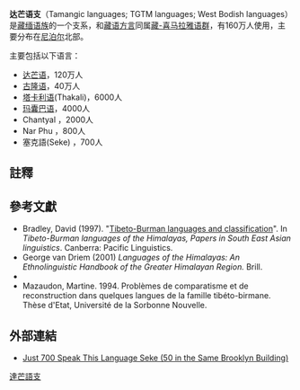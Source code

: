 {{Infobox Language family
|name=达芒语支
|region=[[尼泊尔|尼泊尔]]北部
|familycolor=Sino-Tibetan
|fam1=[[漢藏語系|漢藏語系]]
|fam2=[[藏緬語族|藏緬語族]]
|fam3=[[藏-喜马拉雅语群|藏-喜马拉雅语群]] ?
|multitree=tmac
|linglist=STBBBBC
|iso5=無
|iso6=tmgx
|glotto=kaik1248
|glottorefname=Kaike–Ghale–Tamangic 
}}

'''达芒语支'''（Tamangic languages; TGTM languages; West Bodish languages）是[[藏缅语族|藏缅语族]]的一个支系，和[[藏语方言|藏语方言]]同属[[藏-喜马拉雅语群|藏-喜马拉雅语群]]，有160万人使用，主要分布在[[尼泊尔|尼泊尔]]北部。

主要包括以下语言：
*[[达芒语|达芒语]]，120万人
*[[古隆语|古隆语]]，40万人
*[[塔卡利语|塔卡利语]](Thakali){{SIL|ths}}，6000人
*[[玛囊巴语|玛囊巴语]]{{SIL|nmm}}，4000人
*Chantyal {{SIL|chx}}，2000人
*Nar Phu {{SIL|npa}}，800人
*塞克語(Seke) {{SIL|skj}}，700人

==註釋==
{{reflist}}

==參考文獻==
{{refbegin|2}}
* Bradley, David (1997). "[https://web.archive.org/web/20171011142941/http://sealang.net/sala/archives/pdf8/bradley1997tibeto-burman.pdf Tibeto-Burman languages and classification]". In ''Tibeto-Burman languages of the Himalayas, Papers in South East Asian linguistics''. Canberra: Pacific Linguistics.
* George van Driem (2001) ''Languages of the Himalayas: An Ethnolinguistic Handbook of the Greater Himalayan Region.'' Brill.
*{{cite book | author=Georg, Stefan | title=Marphatan Thakali. Untersuchungen zur Sprache des Dorfes Marpha im Oberen Kali-Gandaki-Tal/Nepal | publisher=LINCOM EUROPA | location=München | year=1996 | isbn=90-04-09905-0}}
* Mazaudon, Martine. 1994. Problèmes de comparatisme et de reconstruction dans quelques langues de la famille tibéto-birmane. Thèse d'Etat, Université de la Sorbonne Nouvelle.
{{refend}}

==外部連結==
*[https://www.nytimes.com/2020/01/07/nyregion/rare-languages-seke-vlashki-wakhi.html Just 700 Speak This Language Seke (50 in the Same Brooklyn Building)]

[[Category:達芒語支|]]